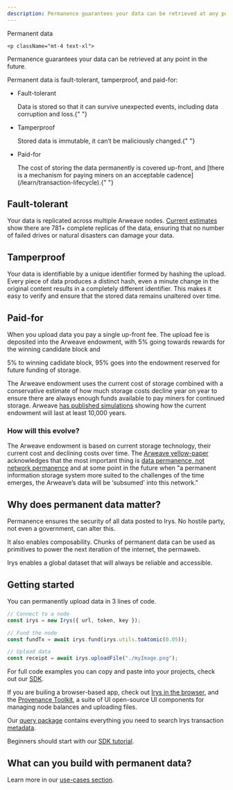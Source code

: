```yaml
---
description: Permanence guarantees your data can be retrieved at any point in the future.
---
```



<div className="flex flex-col mt-5">
	<div className="flex items-end">
    	<div className=""><Heading level={1}>Permanent data</Heading></div>
    </div>

    <p className="mt-4 text-xl">

Permanence guarantees your data can be retrieved at any point in the future.

</p>
</div>

Permanent data is fault-tolerant, tamperproof, and paid-for:

-   <p className="font-bold">Fault-tolerant</p>
    Data is stored so that it can survive unexpected events, including data corruption and loss.{" "}

-   <p className="font-bold">Tamperproof</p>
    Stored data is immutable, it can’t be maliciously changed.{" "}

-   <p className="font-bold">Paid-for</p>
    The cost of storing the data permanently is covered up-front, and [there is a mechanism for paying miners on an acceptable
    cadence](/learn/transaction-lifecycle).{" "}

## Fault-tolerant

Your data is replicated across multiple Arweave nodes. [Current estimates](https://twitter.com/samecwilliams/status/1661552904698822659?t=_yehJWOMav6Dy8N0LBob5A&s=19) show there are 781+ complete replicas of the data, ensuring that no number of failed drives or natural disasters can damage your data.

## Tamperproof

Your data is identifiable by a unique identifier formed by hashing the upload. Every piece of data produces a distinct hash, even a minute change in the original content results in a completely different identifier. This makes it easy to verify and ensure that the stored data remains unaltered over time.

## Paid-for

When you upload data you pay a single up-front fee. The upload fee is deposited into the Arweave endowment, with 5% going towards rewards for the winning candidate block and

5% to winning cadidate block, 95% goes into the endowment reserved for future funding of storage.

The Arweave endowment uses the current cost of storage combined with a conservative estimate of how much storage costs decline year on year to ensure there are always enough funds available to pay miners for continued storage. Arweave [has published simulations](https://arwiki.wiki/#/en/endowment-simulation) showing how the current endowment will last at least 10,000 years.

### How will this evolve?

The Arweave endowment is based on current storage technology, their current cost and declining costs over time. The [Arweave yellow-paper](https://www.arweave.org/yellow-paper.pdf) acknowledges that the most important thing is [data permanence, not network permanence](https://www.arweave.org/yellow-paper.pdf#page=21) and at some point in the future when "a permanent information storage system more suited to the challenges of the time emerges, the Arweave’s data will be ‘subsumed’ into this network."

## Why does permanent data matter?

Permanence ensures the security of all data posted to Irys. No hostile party, not even a government, can alter this.

It also enables composability. Chunks of permanent data can be used as primitives to power the next iteration of the internet, the permaweb.

Irys enables a global dataset that will always be reliable and accessible.

## Getting started

You can permanently upload data in 3 lines of code.

```js
// Connect to a node
const irys = new Irys({ url, token, key });

// Fund the node
const fundTx = await irys.fund(irys.utils.toAtomic(0.05));

// Upload data
const receipt = await irys.uploadFile("./myImage.png");
```

For full code examples you can copy and paste into your projects, check out our [SDK](/developer-docs/irys-sdk).

If you are builing a browser-based app, check out [Irys in the browser](/developer-docs/irys-sdk/irys-in-the-browser), and the [Provenance Toolkit](/developer-docs/provenance-toolkit), a suite of UI open-source UI components for managing node balances and uploading files.

Our [query package](/developer-docs/querying/query-package) contains everything you need to search Irys transaction [metadata](/developer-docs/tags).

Beginners should start with our [SDK tutorial](/hands-on/tutorials/irys-sdk).

## What can you build with permanent data?

Learn more in our [use-cases section](https://irys.xyz/use-cases).
